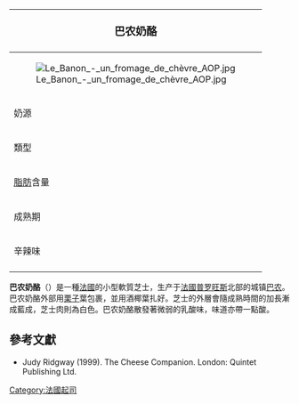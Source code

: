 {{noteTA
|G1=Food
}}
{| class="infobox bordered" style="align: right; width: 20em; font-size: 90%; text-align: left; float: right;" cellpadding="3"
|-
! colspan=2 bgcolor="#FFCCAA" style="font-size: 120%; text-align: center;" |'''巴农奶酪'''
|-----
|colspan=2 style="center;"|[[File:Le_Banon_-_un_fromage_de_chèvre_AOP.jpg|center]]
|-----
| 奶源|| [[牝羊|牝羊]]奶、[[山羊|山羊]]奶、[[牛奶|牛奶]]
|-----
| 類型 ||軟質
|-----
| [[脂肪|脂肪]]含量 || 45%
|-----
| 成熟期 || 2星期-2個月
|-----
| 辛辣味 ||溫和到濃烈
|-
|}

'''巴农奶酪'''（{{lang-fr|banon}}）是一種[[法國|法國]]的小型軟質芝士，生产于[[法國|法國]][[普罗旺斯|普罗旺斯]]北部的城镇[[巴农|巴农]]。巴农奶酪外部用[[栗子|栗子]]葉包裹，並用酒椰葉扎好。芝士的外層會隨成熟時間的加長漸成藍成，芝士肉則為白色。巴农奶酪散發著微弱的乳酸味，味道亦帶一點酸。

==參考文獻==
*Judy Ridgway (1999). The Cheese Companion. London: Quintet Publishing Ltd.

[[Category:法國起司|Category:法國起司]]